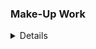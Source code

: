 ### Make-Up Work

<details>**Make-Up Work**: Students missing any graded work due to an excused absence are responsible: for informing the Instructor of Record about their excused absence within one week following the period of the excused absence (except where prior notification is required); and for making up the missed work. The instructor must give the student an opportunity to make up the work and/or the exams missed due to the excused absence, and shall do so, if feasible, during the semester in which the absence occurred. The instructor shall provide the student with an opportunity to make up the graded work and may not simply calculate the student's grade on the basis of the other course requirements, unless the student agrees in writing. According to *SR 5.2.5.2.2*, if a student adds a class after the first day of classes and misses graded work, the instructor must provide the student with an opportunity to make up any graded work.</details>
